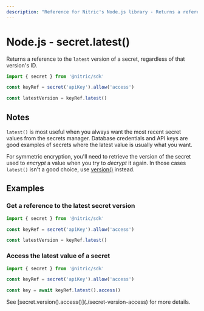 ```yaml
---
description: "Reference for Nitric's Node.js library - Returns a reference to the latest version of a secret, regardless of that version's ID."
---
```


# Node.js - secret.latest()

Returns a reference to the `latest` version of a secret, regardless of that version's ID.

```javascript
import { secret } from '@nitric/sdk'

const keyRef = secret('apiKey').allow('access')

const latestVersion = keyRef.latest()
```

## Notes

`latest()` is most useful when you always want the most recent secret values from the secrets manager. Database credentials and API keys are good examples of secrets where the latest value is usually what you want.

For symmetric encryption, you'll need to retrieve the version of the secret used to _encrypt_ a value when you try to _decrypt_ it again. In those cases `latest()` isn't a good choice, use [version()](./secret-version) instead.

## Examples

### Get a reference to the latest secret version

```javascript
import { secret } from '@nitric/sdk'

const keyRef = secret('apiKey').allow('access')

const latestVersion = keyRef.latest()
```

### Access the latest value of a secret

```javascript
import { secret } from '@nitric/sdk'

const keyRef = secret('apiKey').allow('access')

const key = await keyRef.latest().access()
```

<Note>
  See [secret.version().access()](./secret-version-access) for more details.
</Note>
